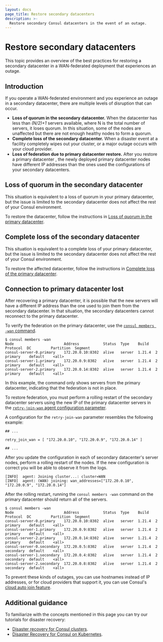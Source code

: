 ```yaml
---
layout: docs
page_title: Restore secondary datacenters
description: >-
  Restore secondary Consul datacenters in the event of an outage.
---
```


# Restore secondary datacenters

This topic provides an overview of the best practices for restoring a secondary datacenter in a WAN-federated deployment that experiences an outage.

## Introduction

If you operate a WAN-federated environment and you experience an outage in a secondary datacenter, there are multiple levels of disruption that can occur.

- **Loss of quorum in the secondary datacenter.** When the datacenter has less than *(N/2)+1* servers available, where N is the total number of servers, it loses quorum. In this situation, some of the nodes are unaffected but there are not enough healthy nodes to form a quorum.
- **Complete loss of the secondary datacenter.** When a disaster event at a facility completely wipes out your cluster, or a major outage occurs with your cloud provider.
- **Loss of federation due to primary datacenter restore.** After you restore a primary datacenter , the newly deployed primary datacenter nodes have different IP addresses than the ones used the configurations of your secondary datacenters.

## Loss of quorum in the secondary datacenter

This situation is equivalent to a loss of quorum in your primary datacenter, but the issue is limited to the secondary datacenter does not affect the rest of your Consul environment.

To restore the datacenter, follow the instructions in [Loss of quorum in the primary datacenter](/consul/docs/manage/disaster-recovery/restore/primary#loss-of-quorum-in-the-primary-datacenter).

## Complete loss of the secondary datacenter

This situation is equivalent to a complete loss of your primary datacenter, but the issue is limited to the secondary datacenter does not affect the rest of your Consul environment.

To restore the affected datacenter, follow the instructions in [Complete loss of the primary datacenter](/consul/docs/manage/disaster-recovery/restore/primary#complete-loss-of-the-primary-datacenter).

## Connection to primary datacenter lost

After recovering a primary datacenter, it is possible that the new servers will have a different IP address than the one used to join them from the secondary datacenter. In that situation, the secondary datacenters cannot reconnect to the primary datacenter.

To verify the federation on the primary datacenter, use the [`consul members -wan` command](/consul/commands/members).

```shell-session
$ consul members -wan
Node                       Address           Status  Type    Build   Protocol  DC         Partition  Segment
consul-server-0.primary    172.20.0.10:8302  alive   server  1.21.4  2         primary    default    <all>
consul-server-1.primary    172.20.0.9:8302   alive   server  1.21.4  2         primary    default    <all>
consul-server-2.primary    172.20.0.14:8302  alive   server  1.21.4  2         primary    default    <all>
```

In this example, the command only shows servers from the primary datacenter, indicating that the federation is not in place.

To restore federation, you must perform a rolling restart of the secondary datacenter servers using the new IP of the primary datacenter servers in the [`retry-join-wan` agent configuration parameter](/consul/docs/reference/agent/configuration-file/join#_retry_join_wan).

A configuration for the `retry-join-wan` parameter resembles the following example:

<CodeBlockConfig hideClipboard>

```hcl
## ...

retry_join_wan = [ "172.20.0.10", "172.20.0.9", "172.20.0.14" ]

## ...
```

</CodeBlockConfig>

After you update the configuration in each of secondary datacenter's server nodes, perform a rolling restart of the nodes. If the new configuration is correct you will be able to observe it from the logs.

<CodeBlockConfig hideClipboard>

```log
[INFO]  agent: Joining cluster...: cluster=WAN
[INFO]  agent: (WAN) joining: wan_addresses=["172.20.0.10", "172.20.0.9", "172.20.0.14"]
```

</CodeBlockConfig>

After the rolling restart, running the `consul members -wan` command on the primary datacenter should return all of the servers.

```shell-session
$ consul members -wan
Node                       Address           Status  Type    Build   Protocol  DC         Partition  Segment
consul-server-0.primary    172.20.0.10:8302  alive   server  1.21.4  2         primary    default    <all>
consul-server-1.primary    172.20.0.9:8302   alive   server  1.21.4  2         primary    default    <all>
consul-server-2.primary    172.20.0.14:8302  alive   server  1.21.4  2         primary    default    <all>
consul-server-0.secondary  172.20.0.5:8302   alive   server  1.21.4  2         secondary  default    <all>
consul-server-1.secondary  172.20.0.4:8302   alive   server  1.21.4  2         secondary  default    <all>
consul-server-2.secondary  172.20.0.8:8302   alive   server  1.21.4  2         secondary  default    <all>
```

To prevent these kinds of outages, you can use hostnames instead of IP addresses, or for cloud providers that support it, you can use Consul's [cloud auto join feature](/consul/docs/deploy/server/cloud-auto-join).


## Additional guidance

To familiarize with the concepts mentioned in this page you can try our tutorials for disaster recovery:

- [Disaster recovery for Consul clusters](/consul/tutorials/operate-consul/recovery-outage).
- [Disaster Recovery for Consul on Kubernetes](/consul/tutorials/production-kubernetes/kubernetes-disaster-recovery).